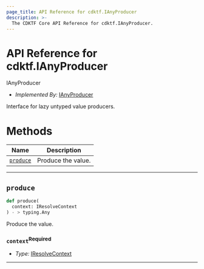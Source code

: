 ```yaml
---
page_title: API Reference for cdktf.IAnyProducer
description: >-
  The CDKTF Core API Reference for cdktf.IAnyProducer.
---
```


<!-- This file is generated through yarn generate-docs -->

# API Reference for cdktf.IAnyProducer

   IAnyProducer <a name="IAnyProducer" id="cdktf.IAnyProducer"></a>
  
  - *Implemented By:* <a href="#cdktf.IAnyProducer">IAnyProducer</a>
  
  Interface for lazy untyped value producers.
  
  # Methods <a name="Methods" id="Methods"></a>
  
  | **Name** | **Description** |
  | --- | --- |
  | <code><a href="#cdktf.IAnyProducer.produce">produce</a></code> | Produce the value. |
  
  ---
  
  ## `produce` <a name="produce" id="cdktf.IAnyProducer.produce"></a>
  
  ```python
  def produce(
    context: IResolveContext
 ) - > typing.Any
  ```
  
  Produce the value.
  
  ### `context`<sup>Required</sup> <a name="context" id="cdktf.IAnyProducer.produce.parameter.context"></a>
  
  - *Type:* <a href="#cdktf.IResolveContext">IResolveContext</a>
  
  ---
  
  

